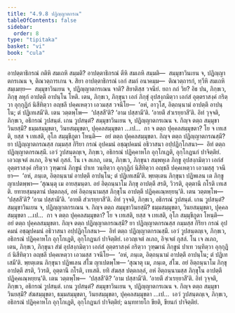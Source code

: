```yaml
---
title: "4.9.8 ปฏิญฺญาตกรณ"
tableOfContents: false
sidebar:
  order: 8
type: "tipitaka"
basket: "vi"
book: "cula"
---
```



<DynamicBreadcrumb />

<Division number="239" book="cula">

<Paragraph number="987" book="cula">
อาปตฺตาธิกรณํ กติหิ สมเถหิ สมฺมติ? อาปตฺตาธิกรณํ ตีหิ สมเถหิ สมฺมติ—  สมฺมุขาวินเยน จ, ปฏิญฺญาตกรเณน จ, ติณวตฺถารเกน จ. สิยา อาปตฺตาธิกรณํ เอกํ สมถํ อนาคมฺม—  ติณวตฺถารกํ, ทฺวีหิ สมเถหิ สมฺเมยฺย—  สมฺมุขาวินเยน จ, ปฏิญฺญาตกรเณน จาติ? สิยาติสฺส วจนียํ. ยถา กถํ วิย? อิธ ปน, ภิกฺขเว, ภิกฺขุ ลหุกํ อาปตฺตึ อาปนฺโน โหติ. เตน, ภิกฺขเว, ภิกฺขุนา เอกํ ภิกฺขุํ อุปสงฺกมิตฺวา เอกํสํ อุตฺตราสงฺคํ กริตฺวา อุกฺกุฏิกํ นิสีทิตฺวา อญฺชลึ ปคฺคเหตฺวา เอวมสฺส วจนีโย—  ‘อหํ, อาวุโส, อิตฺถนฺนามํ อาปตฺตึ อาปนฺโน; ตํ ปฏิเทเสมี’ติ. เตน วตฺตพฺโพ—  ‘ปสฺสสี’ติ? ‘อาม ปสฺสามี’ติ. ‘อายตึ สํวเรยฺยาสี’ติ.
</Paragraph>

<Paragraph number="988" book="cula">
อิทํ วุจฺจติ, ภิกฺขเว, อธิกรณํ วูปสนฺตํ. เกน วูปสนฺตํ? สมฺมุขาวินเยน จ, ปฏิญฺญาตกรเณน จ. กิญฺจ ตตฺถ สมฺมุขาวินยสฺมึ? ธมฺมสมฺมุขตา, วินยสมฺมุขตา, ปุคฺคลสมฺมุขตา …เป…  กา จ ตตฺถ ปุคฺคลสมฺมุขตา? โย จ เทเสติ, ยสฺส จ เทเสติ, อุโภ สมฺมุขีภูตา โหนฺติ—  อยํ ตตฺถ ปุคฺคลสมฺมุขตา. กิญฺจ ตตฺถ ปฏิญฺญาตกรณสฺมึ? ยา ปฏิญฺญาตกรณสฺส กมฺมสฺส กิริยา กรณํ อุปคมนํ อชฺฌุปคมนํ อธิวาสนา อปฺปฏิกฺโกสนา—  อิทํ ตตฺถ ปฏิญฺญาตกรณสฺมึ. เอวํ วูปสนฺตญฺเจ, ภิกฺขเว, อธิกรณํ ปฏิคฺคาหโก อุกฺโกเฏติ, อุกฺโกฏนกํ ปาจิตฺติยํ. เอวญฺเจตํ ลเภถ, อิจฺเจตํ กุสลํ. โน เจ ลเภถ, เตน, ภิกฺขเว, ภิกฺขุนา สมฺพหุเล ภิกฺขู อุปสงฺกมิตฺวา เอกํสํ อุตฺตราสงฺคํ กริตฺวา วุฑฺฒานํ ภิกฺขูนํ ปาเท วนฺทิตฺวา อุกฺกุฏิกํ นิสีทิตฺวา อญฺชลึ ปคฺคเหตฺวา เอวมสฺสุ วจนียา—  ‘อหํ, ภนฺเต, อิตฺถนฺนามํ อาปตฺตึ อาปนฺโน; ตํ ปฏิเทเสมี’ติ. พฺยตฺเตน ภิกฺขุนา ปฏิพเลน เต ภิกฺขู ญาเปตพฺพา—
</Paragraph>

<Paragraph number="989" book="cula">
‘สุณนฺตุ เม อายสฺมนฺตา. อยํ อิตฺถนฺนาโม ภิกฺขุ อาปตฺตึ สรติ, วิวรติ, อุตฺตานึ กโรติ เทเสติ. ยทายสฺมนฺตานํ ปตฺตกลฺลํ, อหํ อิตฺถนฺนามสฺส ภิกฺขุโน อาปตฺตึ ปฏิคฺคเณฺหยฺยนฺ’ติ. เตน วตฺตพฺโพ—  ‘ปสฺสสี’ติ? ‘อาม ปสฺสามี’ติ. ‘อายตึ สํวเรยฺยาสี’ติ.
</Paragraph>

<Paragraph number="990" book="cula">
อิทํ วุจฺจติ, ภิกฺขเว, อธิกรณํ วูปสนฺตํ. เกน วูปสนฺตํ? สมฺมุขาวินเยน จ, ปฏิญฺญาตกรเณน จ. กิญฺจ ตตฺถ สมฺมุขาวินยสฺมึ? ธมฺมสมฺมุขตา, วินยสมฺมุขตา, ปุคฺคลสมฺมุขตา …เป…  กา จ ตตฺถ ปุคฺคลสมฺมุขตา? โย จ เทเสติ, ยสฺส จ เทเสติ, อุโภ สมฺมุขีภูตา โหนฺติ—  อยํ ตตฺถ ปุคฺคลสมฺมุขตา. กิญฺจ ตตฺถ ปฏิญฺญาตกรณสฺมึ? ยา ปฏิญฺญาตกรณสฺส กมฺมสฺส กิริยา กรณํ อุปคมนํ อชฺฌุปคมนํ อธิวาสนา อปฺปฏิกฺโกสนา—  อิทํ ตตฺถ ปฏิญฺญาตกรณสฺมึ. เอวํ วูปสนฺตญฺเจ, ภิกฺขเว, อธิกรณํ ปฏิคฺคาหโก อุกฺโกเฏติ, อุกฺโกฏนกํ ปาจิตฺติยํ. เอวญฺเจตํ ลเภถ, อิจฺเจตํ กุสลํ. โน เจ ลเภถ, เตน, ภิกฺขเว, ภิกฺขุนา สํฆํ อุปสงฺกมิตฺวา เอกํสํ อุตฺตราสงฺคํ กริตฺวา วุฑฺฒานํ ภิกฺขูนํ ปาเท วนฺทิตฺวา อุกฺกุฏิกํ นิสีทิตฺวา อญฺชลึ ปคฺคเหตฺวา เอวมสฺส วจนีโย—  ‘อหํ, ภนฺเต, อิตฺถนฺนามํ อาปตฺตึ อาปนฺโน; ตํ ปฏิเทเสมี’ติ. พฺยตฺเตน ภิกฺขุนา ปฏิพเลน สํโฆ ญาเปตพฺโพ—
</Paragraph>

<Paragraph number="991" book="cula">
‘สุณาตุ เม, ภนฺเต, สํโฆ. อยํ อิตฺถนฺนาโม ภิกฺขุ อาปตฺตึ สรติ, วิวรติ, อุตฺตานึ กโรติ, เทเสติ. ยทิ สํฆสฺส ปตฺตกลฺลํ, อหํ อิตฺถนฺนามสฺส ภิกฺขุโน อาปตฺตึ ปฏิคฺคเณฺหยฺยนฺ’ติ. เตน วตฺตพฺโพ—  ‘ปสฺสสี’ติ? ‘อาม ปสฺสามี’ติ. ‘อายตึ สํวเรยฺยาสี’ติ.
</Paragraph>

<Paragraph number="992" book="cula">
อิทํ วุจฺจติ, ภิกฺขเว, อธิกรณํ วูปสนฺตํ. เกน วูปสนฺตํ? สมฺมุขาวินเยน จ, ปฏิญฺญาตกรเณน จ. กิญฺจ ตตฺถ สมฺมุขาวินยสฺมึ? สํฆสมฺมุขตา, ธมฺมสมฺมุขตา, วินยสมฺมุขตา, ปุคฺคลสมฺมุขตา …เป…  เอวํ วูปสนฺตญฺเจ, ภิกฺขเว, อธิกรณํ ปฏิคฺคาหโก อุกฺโกเฏติ, อุกฺโกฏนกํ ปาจิตฺติยํ; ฉนฺททายโก ขียติ, ขียนกํ ปาจิตฺติยํ.
</Paragraph>
</Division>